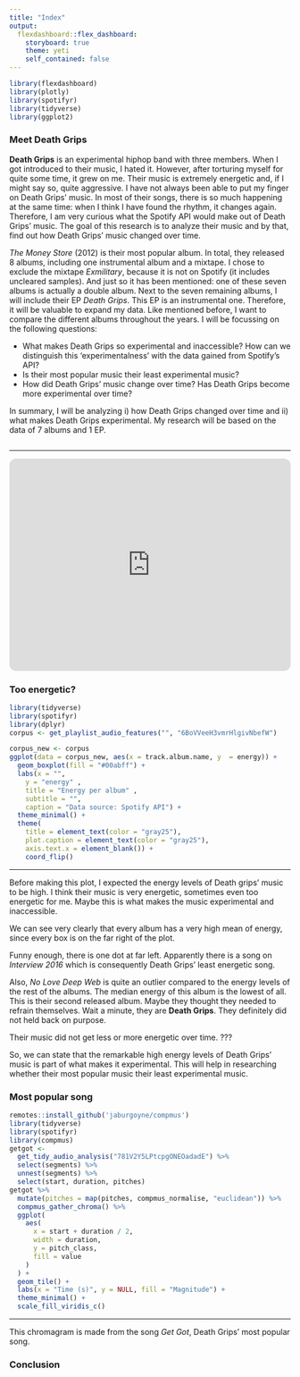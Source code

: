 ```yaml
---
title: "Index"
output: 
  flexdashboard::flex_dashboard:
    storyboard: true
    theme: yeti
    self_contained: false
---
```


```r
library(flexdashboard)
library(plotly)
library(spotifyr)
library(tidyverse)
library(ggplot2)
```

### Meet Death Grips

**Death Grips** is an experimental hiphop band with three members. When I got introduced to their music, I hated it. However, after torturing myself for quite some time, it grew on me. Their music is extremely energetic and, if I might say so, quite aggressive. I have not always been able to put my finger on Death Grips’ music. In most of their songs, there is so much happening at the same time: when I think I have found the rhythm, it changes again. Therefore, I am very curious what the Spotify API would make out of Death Grips' music. The goal of this research is to analyze their music and by that, find out how Death Grips' music changed over time.

*The Money Store* (2012) is their most popular album. In total, they released 8 albums, including one instrumental album and a mixtape. I chose to exclude the mixtape *Exmilitary*, because it is not on Spotify (it includes uncleared samples). And just so it has been mentioned: one of these seven albums is actually a double album. Next to the seven remaining albums, I will include their EP *Death Grips*. This EP is an instrumental one. Therefore, it will be valuable to expand my data. Like mentioned before, I want to compare the different albums throughout the years. I will be focussing on the following questions:

- What makes Death Grips so experimental and inaccessible? How can we distinguish this ‘experimentalness’ with the data gained from Spotify’s API?
- Is their most popular music their least experimental music?
- How did Death Grips' music change over time? Has Death Grips become more experimental over time?

In summary, I will be analyzing i) how Death Grips changed over time and ii) what makes Death Grips experimental. My research will be based on the data of 7 albums and 1 EP.
```r
```

***

<iframe style="border-radius:12px" src="https://open.spotify.com/embed/playlist/6BoVVeeH3vmrHlgivNbefW?utm_source=generator" width="100%" height="380" frameBorder="0" allowfullscreen="" allow="autoplay; clipboard-write; encrypted-media; fullscreen; picture-in-picture"></iframe>

### Too energetic?

``` r
library(tidyverse)
library(spotifyr)
library(dplyr)
corpus <- get_playlist_audio_features("", "6BoVVeeH3vmrHlgivNbefW")

corpus_new <- corpus 
ggplot(data = corpus_new, aes(x = track.album.name, y  = energy)) +
  geom_boxplot(fill = "#00abff") +
  labs(x = "",
    y = "energy" ,
    title = "Energy per album" ,
    subtitle = "",
    caption = "Data source: Spotify API") +
  theme_minimal() +
  theme(
    title = element_text(color = "gray25"),
    plot.caption = element_text(color = "gray25"),
    axis.text.x = element_blank()) +
    coord_flip()
```

***

Before making this plot, I expected the energy levels of Death grips' music to be high. I think their music is very energetic, sometimes even too energetic for me. Maybe this is what makes the music experimental and inaccessible. 

We can see very clearly that every album has a very high mean of energy, since every box is on the far right of the plot.

Funny enough, there is one dot at far left. Apparently there is a song on *Interview 2016* which is consequently Death Grips' least energetic song. 

Also, *No Love Deep Web* is quite an outlier compared to the energy levels of the rest of the albums. The median energy of this album is the lowest of all. This is their second released album. Maybe they thought they needed to refrain themselves. Wait a minute, they are **Death Grips**. They definitely did not held back on purpose.

Their music did not get less or more energetic over time. ???

So, we can state that the remarkable high energy levels of Death Grips' music is part of what makes it experimental. This will help in researching whether their most popular music their least experimental music.

### Most popular song

```r
remotes::install_github('jaburgoyne/compmus')
library(tidyverse)
library(spotifyr)
library(compmus)
getgot <-
  get_tidy_audio_analysis("781V2Y5LPtcpgONEOadadE") %>%
  select(segments) %>%
  unnest(segments) %>%
  select(start, duration, pitches)
getgot %>%
  mutate(pitches = map(pitches, compmus_normalise, "euclidean")) %>%
  compmus_gather_chroma() %>% 
  ggplot(
    aes(
      x = start + duration / 2,
      width = duration,
      y = pitch_class,
      fill = value
    )
  ) +
  geom_tile() +
  labs(x = "Time (s)", y = NULL, fill = "Magnitude") +
  theme_minimal() +
  scale_fill_viridis_c()
```

***

This chromagram is made from the song *Get Got*, Death Grips' most popular song.

### Conclusion

```r

```

